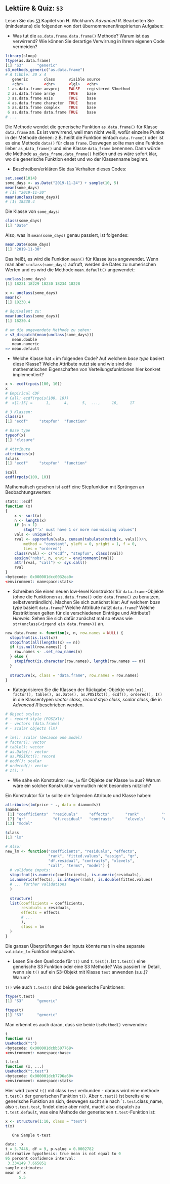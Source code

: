 ## Lektüre & Quiz: `S3` 

Lesen Sie das [`S3`](https://adv-r.hadley.nz/s3.html) Kapitel von H. Wickham's *Advanced R*. 
Bearbeiten Sie (mindestens) die folgenden von dort übernommenen/inspirierten Aufgaben:

- Was tut die `as.data.frame.data.frame()` Methode? Warum ist das verwirrend? Wie können Sie derartige Verwirrung in Ihrem eigenen Code vermeiden?

``` r
library(sloop)
ftype(as.data.frame)
[1] "S3"      "generic"
s3_methods_generic("as.data.frame")
# A tibble: 30 x 4
   generic       class      visible source             
   <chr>         <chr>      <lgl>   <chr>              
 1 as.data.frame aovproj    FALSE   registered S3method
 2 as.data.frame array      TRUE    base               
 3 as.data.frame AsIs       TRUE    base               
 4 as.data.frame character  TRUE    base               
 5 as.data.frame complex    TRUE    base               
 6 as.data.frame data.frame TRUE    base
# ...
```
Die Methode wendet die generische Funktion `as.data.frame()` für Klasse `data.frame` an. Es ist verwirrend, weil man nicht weiß, wofür einzelne Punkte in der Methode dienen: z.B. heißt die Funktion einfach `data.frame()` oder ist es eine Methode `data()` für class `frame`. Deswegen sollte man eine Funktion lieber `as_data_frame()` und eine Klasse `data_frame` benennen. Dann würde die Methode `as_data_frame.data_frame()` heißen und es wäre sofort klar, wo die generische Funktion endet und wo der Klassenname beginnt.

- Beschreiben/erklären Sie das Verhalten dieses Codes:
```r
set.seed(1014)
some_days <- as.Date("2019-11-24") + sample(10, 5)
mean(some_days)
# [1] "2019-11-30"
mean(unclass(some_days))
# [1] 18230.4
```
Die Klasse von `some_days`:
```r
class(some_days)
[1] "Date"
```
Also, was in `mean(some_days)` genau passiert, ist folgendes:
```r
mean.Date(some_days)
[1] "2019-11-30"
```
Das heißt, es wird die Funktion `mean()` für Klasse `Date` angewendet. Wenn man aber `unclass(some_days)` aufruft, werden die Dates zu numerischen Werten und
es wird die Methode `mean.default()` angewendet:
```r
unclass(some_days)
[1] 18231 18229 18230 18234 18228

x <- unclass(some_days)
mean(x)
[1] 18230.4

# äquivalent zu:
mean(unclass(some_days))
[1] 18230.4

# um die angewendete Methode zu sehen:
> s3_dispatch(mean(unclass(some_days)))
   mean.double
   mean.numeric
=> mean.default
```

- Welche Klasse hat `x` im folgenden Code? Auf welchem *base type* basiert diese Klasse? Welche Attribute nutzt sie und wie sind die mathematischen Eigenschaften von Verteilungsfunktionen hier konkret implementiert? 
```r
x <- ecdf(rpois(100, 10))
x
# Empirical CDF 
# Call: ecdf(rpois(100, 10))
#  x[1:15] =      1,      4,      5,  ...,     16,     17

# 3 Klassen:
class(x)
[1] "ecdf"     "stepfun"  "function"

# Base type
typeof(x)
[1] "closure"

# Attribute
attributes(x)
$class
[1] "ecdf"     "stepfun"  "function"

$call
ecdf(rpois(100, 10))
```
Mathematisch gesehen ist `ecdf` eine Stepfunktion mit Sprüngen an Beobachtungswerten:
```r
stats:::ecdf
function (x) 
{
    x <- sort(x)
    n <- length(x)
    if (n < 1) 
        stop("'x' must have 1 or more non-missing values")
    vals <- unique(x)
    rval <- approxfun(vals, cumsum(tabulate(match(x, vals)))/n, 
        method = "constant", yleft = 0, yright = 1, f = 0, 
        ties = "ordered")
    class(rval) <- c("ecdf", "stepfun", class(rval))
    assign("nobs", n, envir = environment(rval))
    attr(rval, "call") <- sys.call()
    rval
}
<bytecode: 0x000001dcc0032ea0>
<environment: namespace:stats>
```

- Schreiben Sie einen neuen low-level Konstruktor für `data.frame`-Objekte (ohne die Funktionen `as.data.frame()` oder `data.frame()` zu benutzen, selbstverständlich). Machen Sie sich zunächst klar: Auf welchem *base type* basiert `data.frame`? Welche Attribute nutzt `data.frame`? Welche Restriktionen gelten für die verschiedenen Einträge und Attribute?  
    *Hinweis*: Sehen Sie sich dafür zunächst mal so etwas wie `str(unclass(<irgend ein data.frame>))` an.
    
```r 
new_data.frame <- function(x, n, row.names = NULL) {
  stopifnot(is.list(x))
  stopifnot(all(lengths(x) == n))
  if (is.null(row.names)) {
    row.names <- .set_row_names(n)
  } else {
    stopifnot(is.character(row.names), length(row.names == n))
  }
  
  structure(x, class = "data.frame", row.names = row.names)
}
```
- Kategorisieren Sie die Klassen der Rückgabe-Objekte von `lm(), factor(), table(), as.Date(), as.POSIXct(), ecdf(), ordered(), I()` in die Klassentypen *vector class*, *record style class*, *scalar class*, die in *Advanced R* beschrieben  werden.

```r
# Object styles:
# - record style (POSIXlt)
# - vectors (data.frame)
# - scalar objects (lm)

# lm(): scalar (because one model)
# factor(): vector
# table(): vector
# as.Date(): vector
# as.POSIXct(): record
# ecdf(): scalar
# ordered(): vector
# I(): ?
```
- Wie sähe ein Konstruktor `new_lm` für Objekte der Klasse `lm` aus? Warum wäre ein solcher Konstruktor vermutlich nicht besonders nützlich?

Ein Konstruktor für `lm` sollte die folgenden Attribute und Klasse haben:
```r
attributes(lm(price ~ ., data = diamonds))
$names
 [1] "coefficients"  "residuals"     "effects"       "rank"          "fitted.values" "assign"       
 [7] "qr"            "df.residual"   "contrasts"     "xlevels"       "call"          "terms"        
[13] "model"        

$class
[1] "lm"

# Also:
new_lm <- function("coefficients", "residuals", "effects",
                   "rank", "fitted.values", "assign", "qr", 
                   "df.residual", "contrasts", "xlevels",
                   "call", "terms", "model") {
  # validate inputs:
  stopifnot(is.numeric(coefficients), is.numeric(residuals),
  is.numeric(effects), is.integer(rank), is.double(fitted.values)
  # ... further validations
  )
  
  structure(
  list(coefficients = coefficients,
       residuals = residuals,
       effects = effects
       # ...
       ),
       class = lm
  )
}

```
Die ganzen Überprüfungen der Inputs könnte man in eine separate `validate_lm` Funktion 
reinpacken.

- Lesen Sie den Quellcode für `t()` und `t.test()`. Ist `t.test()` eine generische S3 Funktion oder eine S3 Methode? Was passiert im Detail, wenn sie `t()` auf ein S3-Objekt mit Klasse `test` anwenden (s.u.)? Warum?

`t()` wie auch `t.test()` sind beide generische Funktionen:
```r
ftype(t.test)
[1] "S3"      "generic"

ftype(t)
[1] "S3"      "generic"
```
Man erkennt es auch daran, dass sie beide `UseMethod()` verwenden:
```r
t
function (x) 
UseMethod("t")
<bytecode: 0x000001dcbb507768>
<environment: namespace:base>

t.test
function (x, ...) 
UseMethod("t.test")
<bytecode: 0x000001dcb7796a60>
<environment: namespace:stats>
```

Hier wird zuerst `t()` mit class `test` verbunden - daraus wird eine methode `t.test()`
der generischen Funktion `t()`. Aber `t.test()` ist bereits eine generische Funktion an sich, deswegen sucht sie nach ``t.test`.class_name, also `t.test.test`, findet diese aber nicht, macht also dispatch zu `t.test.default`, was eine Methode der generischen `t.test`-Funktion ist:
```r
x <- structure(1:10, class = "test")
t(x)

   One Sample t-test

data:  x
t = 5.7446, df = 9, p-value = 0.0002782
alternative hypothesis: true mean is not equal to 0
95 percent confidence interval:
 3.334149 7.665851
sample estimates:
mean of x 
      5.5
```


